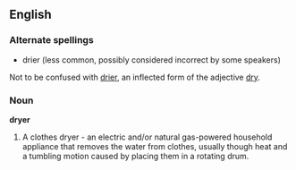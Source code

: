 ==English==

===Alternate spellings===

* drier (less common, possibly considered incorrect by some speakers)
Not to be confused with [[drier]], an inflected form of the adjective [[dry]].

===Noun===

'''dryer'''

# A clothes dryer - an electric and/or natural gas-powered household appliance that removes the water from clothes, usually though heat and a tumbling motion caused by placing them in a rotating drum.